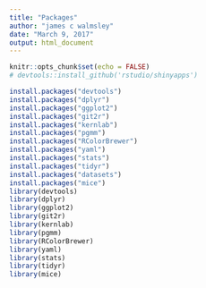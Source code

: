 ```yaml
---
title: "Packages"
author: "james c walmsley"
date: "March 9, 2017"
output: html_document
---
```


```r
knitr::opts_chunk$set(echo = FALSE)
# devtools::install_github('rstudio/shinyapps')
```


```r
install.packages("devtools")
install.packages("dplyr")
install.packages("ggplot2")
install.packages("git2r")
install.packages("kernlab")
install.packages("pgmm")
install.packages("RColorBrewer")
install.packages("yaml")
install.packages("stats")
install.packages("tidyr")
install.packages("datasets")
install.packages("mice")
library(devtools)
library(dplyr)
library(ggplot2)
library(git2r)
library(kernlab)
library(pgmm)
library(RColorBrewer)
library(yaml)
library(stats)
library(tidyr)
library(mice)
```






